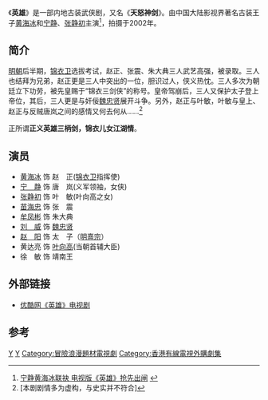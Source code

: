 {{otheruse|英雄 (消歧義)}}
{{电视节目信息框
| 名稱 = 英雄
| 別名 = 天怒神剑
| 圖片 = Ying xiong 2002.jpg
| 圖說 = 剧照：明熹宗与叶敏
| 分類 = 古装、武侠
| 原創者 = 
| 編劇 = 张翔 
| 導演 = 袁军 
| 演出 = [[黄海冰|黄海冰]]、[[宁静|宁静]]、[[张静初|张静初]]
| 配音 = 
| 旁白 = 
| 主題曲 = 笑傲江湖([[含笑|含笑]]演唱)
| 片尾曲 = 今生今世([[满文军|满文军]]演唱)
| 作曲 = 
| 國家 = {{PRC}}
| 語言 = [[普通话|普通话]]
| 季數 = 
| 集數 = 30集
| 每集列表 = 
| 製片人 = 
| 執行製片 = 
| 拍攝地 = {{CHN}}[[无锡影视基地|无锡影视基地]]
| 攝像 = 
| 每集長 = 
| 頻道 = 
| 電視網 = 
| 視頻制式 = 
| 音頻制式 = 
| 首播地區 = {{CHN}}
| 開始 = 
| 結束 =
| 先於 = 
| 後於 = 
| 相關劇集 = 
| 官方網站 = 
}}
《'''英雄'''》是一部内地古装武侠剧，又名《'''天怒神剑'''》。由中国大陆影视界著名古装王子[[黄海冰|黄海冰]]和[[宁静|宁静]]、[[张静初|张静初]]主演<ref>[http://photo.qianlong.com/4505/2002-12-6/58@566282.htm 宁静黄海冰联袂 电视版《英雄》抢先出闸] {{webarchive|url=https://web.archive.org/web/20041224113855/http://photo.qianlong.com/4505/2002-12-6/58@566282.htm |date=2004-12-24 }}</ref>，拍摄于2002年。

== 简介 ==
[[明朝|明朝]]后半期，[[锦衣卫|锦衣卫]]选拔考试，赵正、张震、朱大典三人武艺高强，被录取。三人也结拜为兄弟，赵正更是三人中突出的一位，胆识过人，侠义热忱。三人多次为朝廷立下功劳，被先皇赐于“锦衣三剑侠”的称号。皇帝驾崩后，三人又保护太子登上帝位，其后，三人更是与奸佞[[魏忠贤|魏忠贤]]展开斗争。另外，赵正与叶敏，叶敏与皇上、赵正与反贼唐岚之间的感情又何去何从……<ref>[本剧剧情多为虚构，与史实并不符合]</ref> 

正所谓'''正义英雄三柄剑，锦衣儿女江湖情'''。

== 演员 ==
* [[黄海冰|黄海冰]] 饰 赵　正([[锦衣卫|锦衣卫]]指挥使)
* [[宁静|宁　静]] 饰 唐　岚(义军领袖，女侠)
* [[张静初|张静初]] 饰 叶　敏(叶向高之女)
* [[苗海忠|苗海忠]] 饰 张　震 
* [[牟凤彬|牟凤彬]] 饰 朱大典
* [[刘威|刘　威]] 饰 [[魏忠贤|魏忠贤]]
* [[赵阳|赵　阳]] 饰 太　子（[[明熹宗|明熹宗]]）
* 黄达亮 饰 [[叶向高|叶向高]](当朝首辅大臣)
* 徐　敏 饰 靖南王

== 外部链接 ==
* [https://web.archive.org/web/20101009142302/http://www.youku.com/playlist_show/id_1914807.html 优酷网《英雄》电视剧]

== 参考 ==
<references />
{{2002年中國大陸古裝/民初電視劇}}
[[Category:2002年中國電視劇集|Y]]
[[Category:天啟時期背景電視劇|Y]]
[[Category:冒險浪漫題材電視劇|Category:冒險浪漫題材電視劇]]
[[Category:香港有線電視外購劇集|Category:香港有線電視外購劇集]]